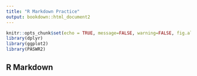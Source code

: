 ```yaml
---
title: "R Markdown Practice"
output: bookdown::html_document2
---
```


```r
knitr::opts_chunk$set(echo = TRUE, message=FALSE, warning=FALSE, fig.align = "center", comment=NA)
library(dplyr)
library(ggplot2)
library(PASWR2)
```

## R Markdown
